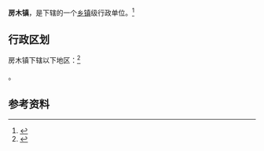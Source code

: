 {{中国乡级行政区|21/12/23/107/000}}

'''房木镇'''，是{{PRC admin/fullname|21/12/23/107/000|3}}下辖的一个[[乡镇|乡镇]]级行政单位。<ref>{{PRC admin/ref sgc|{{PRC admin/parent|21/12/23/107/000}}}}</ref>

== 行政区划 ==

房木镇下辖以下地区：<ref>{{PRC admin/ref sgc|21/12/23/107/000}}</ref>

{{PRC admin/children|21/12/23/107/000}}。

== 参考资料 ==

{{reflist}}

{{行政区划小作品}}
{{PRC admin/navcat|21/12/23/107/000}}